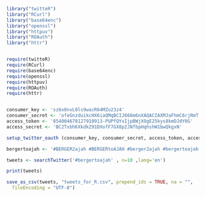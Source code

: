 
```{r}

library("twitteR")
library("RCurl")
library("base64enc")
library("openssl")
library("httpuv")
library("ROAuth")
library("httr")


require(twitteR)
require(RCurl)
require(base64enc)
require(openssl)
require(httpuv)
require(ROAuth)
require(httr)


consumer_key <- 'sz6x0nvL0ls9wacR64MZu23z4'
consumer_secret <- 'ofeGnzduikcHX6iaQMqBCIJ666m6nXAQACIAXMJaFhmC6rjRmT'
access_token <- '854004678127910913-PUPfQYxIjpBWjXOgE25kys8kmDJdY0G'
access_secret <- 'BC2TxbhKXkdkZ91DXofF7GX8p2JNfbpHqhshW1bwQkgxN'

setup_twitter_oauth (consumer_key, consumer_secret, access_token, access_secret)

bergertoajah <- '#BERGER2ajah #BERGERtoAJAH #berger2ajah #bergertoajah #BergertoAjah #BERGER2AJAH #Berger2Ajah #BERGERTOajah #BERGERTOAJAH'

tweets <- searchTwitter('#bergertoajah' , n=10 ,lang='en')

print(tweets)

save_as_csv(tweets, "tweets_for_R.csv", prepend_ids = TRUE, na = "",
  fileEncoding = "UTF-8")

```

